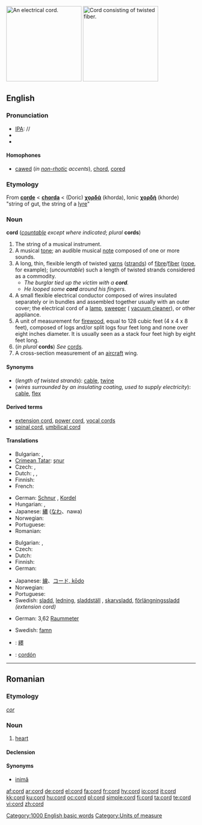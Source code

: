 {{wikipedia|dab=cord}}
[[Image:Verlengsnoer (Extension cord).jpg|thumb|200px|right|An electrical cord.]]
[[Image:Rope.jpg|thumb|200px|right|Cord consisting of twisted fiber.]]
==English==

===Pronunciation===
* [[IPA]]: /{{IPAchar|kɔː(r)d}}/
* {{audio|en-us-cord.ogg|Audio (US)}}
* {{rhymes|ɔː(r)d}}

====Homophones====
* [[caw]]ed (''in [[non-rhotic]] accents''), [[chord]], [[core]]d

===Etymology===
From {{etyl|fro}} '''[[corde]]''' < {{etyl|la}} '''[[chorda]]''' < {{etyl|grc}} (Doric) '''[[χορδά]]''' (khorda), Ionic '''[[χορδή]]''' (khorde) "string of gut, the string of a [[lyre]]"

===Noun===
'''cord''' (''[[countable]] except where indicated''; ''plural'' '''cords''')

# The string of a musical instrument.
# A musical [[tone]]; an audible musical [[note]] composed of one or more sounds.
# A long, thin, flexible length of twisted [[yarns]] ([[strands]]) of [[fibre]]/[[fiber]] ([[rope]], for example); (''uncountable'') such a length of twisted strands considered as a commodity.
#* ''The burglar tied up the victim with a '''cord'''.''
#* ''He looped some '''cord''' around his fingers.''
# A small flexible electrical conductor composed of wires insulated separately or in bundles and assembled together usually with an outer cover; the electrical cord of a [[lamp]], [[sweeper]] ({{US}} [[vacuum cleaner]]), or other appliance.
# A unit of measurement for [[firewood]], equal to 128 cubic feet (4 x 4 x 8 feet), composed of logs and/or split logs four feet long and none over eight inches diameter. It is usually seen as a stack four feet high by eight feet long.<!--Move this to separate pages for "full cord" and "bush cord".  A full cord of stacked firewood in Canada and USA, or colloquially a "bush cord" in Canada, is 8 by 4 by 4 feet (39 m&sup3;).-->
# (''in plural'' '''cords''') ''See'' [[cords]].
# A cross-section measurement of an [[aircraft]] wing.<!--Needs elaboration-->

====Synonyms====
* (''length of twisted strands''): [[cable]], [[twine]]
* (''wires surrounded by an insulating coating, used to supply electricity''): [[cable]], [[flex]]

====Derived terms====
* [[extension cord]], [[power cord]], [[vocal cords]]
* [[spinal cord]], [[umbilical cord]]

====Translations====
{{trans-top|length of twisted strands}}
* Bulgarian: {{t|bg|връв|m|sc=Cyrl}},  {{t|bg|канап|m|sc=Cyrl}}
* [[Crimean Tatar]]: [[şnur]]
* Czech: {{t-|cs|provaz|m}}, {{t-|cs|šňůra|f}}
* Dutch: {{t+|nl|touw|n}}, {{t+|nl|koord|f}}, {{t+|nl|zeel|n}}
* Finnish: {{t+|fi|naru}}
* French: {{t+|fr|corde|f}}
{{trans-mid}}
* German: [[Schnur]] {{f}}, [[Kordel]] {{f}} {{italbrac|fine rope for dresses or as barrier in museum}}
* Hungarian: {{t+|hu|zsinór}}, {{t|hu|fonal}}
* Japanese: [[縄]] ([[なわ]]、nawa)
* Norwegian: {{t+|no|tau|n}}
* Portuguese: {{t+|pt|corda|f}}
* Romanian: {{t+|ro|cordon}}
{{trans-bottom}}

{{trans-top|wires surrounded by a coating, used to supply electricity}}
* Bulgarian: {{t|bg|кабел|m|sc=Cyrl}},  {{t|bg|шнур|m|sc=Cyrl}}
* Czech: {{t-|cs|šňůra|f}}
* Dutch: {{t+|nl|kabel|n}}
* Finnish: {{t+|fi|johto}}
* German: {{t+|de|Kabel|n}}
{{trans-mid}}
* Japanese: [[線]]、[[コード, kōdo]]
* Norwegian: {{t-|no|ledning|m+f}}
* Portuguese: {{t+|pt|cabo|m}}
* Swedish: [[sladd]], [[ledning]], [[sladdställ]]<!-- (any type of [[connector]] at both ends mandatory)-->, [[skarvsladd]], [[förlängningssladd]] ''(extension cord)''
{{trans-bottom}}

{{trans-top|unit of measurement for firewood'}}
* German: 3,62 [[Raummeter]] {{m}}
{{trans-mid}}
* Swedish: [[famn]]<!-- (width one swedish fathom, various heights and depths making, [[norrlandsfamn]], [[skogsfamn]] and other ''famn'' versions, now all obsolete. Today firewood is traded by [[kubikmeter]] (''cubic meter'') -->
{{trans-bottom}}

{{checktrans-top}}
* {{ttbc|CJKV Characters}}: [[纆]]
* {{ttbc|Spanish}}: [[cordón]]
{{trans-bottom}}

[[Category:1000 English basic words]]
[[Category:Units of measure]]

----

==Romanian==

===Etymology===
{{etyl|la|ro}} ''[[cor#Latin|cor]]''

===Noun===
{{ro-noun|m|corduri}}

# {{anatomy|lang=ro}} [[heart]]

====Declension====
{{ro-noun-n|pl=corduri|def=cordul}}

====Synonyms====
* [[inimă]]

[[af:cord]]
[[ar:cord]]
[[de:cord]]
[[el:cord]]
[[fa:cord]]
[[fr:cord]]
[[hy:cord]]
[[io:cord]]
[[it:cord]]
[[kk:cord]]
[[ku:cord]]
[[hu:cord]]
[[oc:cord]]
[[pl:cord]]
[[simple:cord]]
[[fi:cord]]
[[ta:cord]]
[[te:cord]]
[[vi:cord]]
[[zh:cord]]